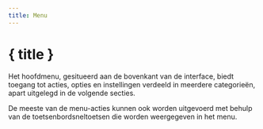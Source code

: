 ```yaml
---
title: Menu
---
```


<script lang="ts">
</script>

# { title }

Het hoofdmenu, gesitueerd aan de bovenkant van de interface, biedt toegang tot acties, opties en instellingen verdeeld in meerdere categorieën, apart uitgelegd in de volgende secties.

<DocsNote>

De meeste van de menu-acties kunnen ook worden uitgevoerd met behulp van de toetsenbordsneltoetsen die worden weergegeven in het menu.

</DocsNote>
